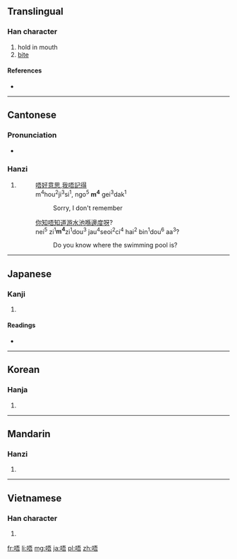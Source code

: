 ==Translingual==

===Han character===
{{Han char|rn=30|rad=口|as=07|sn=10|four=6106<sub>1</sub>|canj=口一一口 (RMMR), X口一一口 (XRMMR)}}

# hold in mouth
# [[bite]]

====References====
* {{Han ref|kx=0193.051|dkj=03741|dj=0413.110|hdz=10627.020|uh=5514|ud=21780|bh=ADF8|bd=44536}}

----

==Cantonese==

===Pronunciation===
* {{IPA|/m̩˨˩/|lang=yue}}

===Hanzi===
{{yue-hanzi|jyut=|y=m4, ng4}}

# {{non-gloss definition|Put before a verb to make it negative.}}
#: [[唔好意思]],[[我]][[唔]][[記得]]
#: m<sup>4</sup>hou<sup>2</sup>ji<sup>3</sup>si<sup>1</sup>, ngo<sup>5</sup> '''m<sup>4</sup>''' gei<sup>3</sup>dak<sup>1</sup>
#:: Sorry, I don't remember
#: [[你]][[知]][[唔]][[知道]][[游水池]][[喺]][[邊度]][[呀]]?
#: nei<sup>5</sup> zi<sup>1</sup>'''m<sup>4</sup>'''zi<sup>1</sup>dou<sup>3</sup> jau<sup>4</sup>seoi<sup>2</sup>ci<sup>4</sup> hai<sup>2</sup> bin<sup>1</sup>dou<sup>6</sup> aa<sup>3</sup>?
#:: Do you know where the swimming pool is?

{{attention|yue}}

----

==Japanese==

===Kanji===
{{ja-kanji|grade=|rs=口07}}

# {{defn|lang=ja|sort=口07}}

====Readings====
* {{ja-readings|on=[[ご]] (go)|kun=}}

----

==Korean==

===Hanja===
{{ko-hanja|hangeul=오|rv=o|mr=o}}

# {{defn|lang=ko|sort=口07}}

----

==Mandarin==

===Hanzi===
{{cmn-hanzi|pin=[[wú]] ([[wu2]])|wg=wu<sup>2</sup>}}

# {{defn|lang=cmn|sort=口07}}

----

==Vietnamese==

===Han character===
{{vi-hantu|[[ngô]]|rs=口07}}

# {{defn|lang=vi|sort=口07}}

[[fr:唔]]
[[li:唔]]
[[mg:唔]]
[[ja:唔]]
[[pl:唔]]
[[zh:唔]]